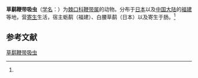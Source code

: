 {{Speciesbox
| name = 草鹬鞭带吸虫
| status = 
| status_system = 
| image = 
| genus = Himasthla
| species = kusasigi
| authority = (Yamaguti, 1939)<ref name='id10130'>{{cite web| url =http://www.bioinfo.cn/db05/BjdwSpecies.php?action=view&id=10130| title =草鹬鞭带吸虫| work =《中国动物物种编目数据库》| publisher =中国科学院微生物研究所| author =中国科学院动物研究所| accessdate =2009-04-16| deadurl =yes| archiveurl =https://web.archive.org/web/20160305002133/http://www.bioinfo.cn/db05/BjdwSpecies.php?action=view&id=10130| archivedate =2016-03-05}}</ref>
}}

'''草鹬鞭带吸虫'''（[[学名|学名]]：{{lang|la|''Himasthla kusasigi''}}）为[[棘口科|棘口科]][[鞭带属|鞭带属]]的动物。分布于[[日本|日本]]以及[[中国大陆|中国大陆]]的[[福建|福建]]等地，营[[寄生|寄生]]生活，宿主蛎鹬（福建）、白腰草鹬（日本）以及寄生于肠。<ref name='id10130'/>

== 参考文献 ==
{{reflist}}

{{Wikispecies|Himasthla kusasigi}}
{{Taxonbar|from=Q15230394}}

[[Category:鞭带属|草鹬鞭带吸虫]]


{{吸虫小作品}}